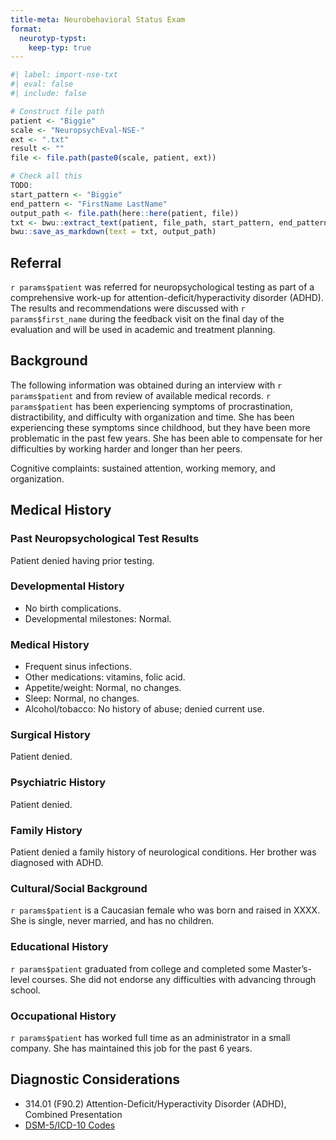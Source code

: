 ```yaml
---
title-meta: Neurobehavioral Status Exam
format:
  neurotyp-typst:
    keep-typ: true
---
```


```r
#| label: import-nse-txt
#| eval: false
#| include: false

# Construct file path
patient <- "Biggie"
scale <- "NeuropsychEval-NSE-"
ext <- ".txt"
result <- ""
file <- file.path(paste0(scale, patient, ext))

# Check all this
TODO:
start_pattern <- "Biggie"
end_pattern <- "FirstName LastName"
output_path <- file.path(here::here(patient, file))
txt <- bwu::extract_text(patient, file_path, start_pattern, end_pattern)
bwu::save_as_markdown(text = txt, output_path)
```

## Referral

`r params$patient` was referred for neuropsychological testing as part of a comprehensive
work-up for attention-deficit/hyperactivity disorder (ADHD). The results and
recommendations were discussed with `r params$first_name` during the feedback
visit on the final day of the evaluation and will be used in academic and treatment
planning.

## Background

The following information was obtained during an interview with `r params$patient` and from
review of available medical records. `r params$patient` has been experiencing symptoms of
procrastination, distractibility, and difficulty with organization and time.
She has been experiencing these symptoms since childhood, but they have been
more problematic in the past few years. She has been able to compensate for her
difficulties by working harder and longer than her peers.

Cognitive complaints: sustained attention, working memory, and organization.

## Medical History

### Past Neuropsychological Test Results

Patient denied having prior testing.

### Developmental History

- No birth complications.
- Developmental milestones: Normal.

### Medical History

-   Frequent sinus infections.
-   Other medications: vitamins, folic acid.
-   Appetite/weight: Normal, no changes.
-   Sleep: Normal, no changes.
-   Alcohol/tobacco: No history of abuse; denied current use.

### Surgical History

Patient denied.

### Psychiatric History

Patient denied.

### Family History

Patient denied a family history of neurological conditions. Her brother was
diagnosed with ADHD.

### Cultural/Social Background

`r params$patient` is a Caucasian female who was born and raised in XXXX. She is single,
never married, and has no children.

### Educational History

`r params$patient` graduated from college and completed some Master's-level courses. She
did not endorse any difficulties with advancing through school.

### Occupational History

`r params$patient` has worked full time as an administrator in a small company. She has
maintained this job for the past 6 years.

## Diagnostic Considerations

- 314.01 (F90.2) Attention-Deficit/Hyperactivity Disorder (ADHD), Combined
  Presentation
- [DSM-5/ICD-10 Codes](03.01_dsm5_icd10_dx.md)
